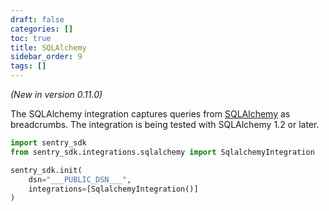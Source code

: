 ```yaml
---
draft: false
categories: []
toc: true
title: SQLAlchemy
sidebar_order: 9
tags: []
---
```

*(New in version 0.11.0)*


<!-- WIZARD -->

The SQLAlchemy integration captures queries from
[SQLAlchemy](https://www.sqlalchemy.org/) as breadcrumbs. The integration is
being tested with SQLAlchemy 1.2 or later.

```python
import sentry_sdk
from sentry_sdk.integrations.sqlalchemy import SqlalchemyIntegration

sentry_sdk.init(
    dsn="___PUBLIC_DSN___",
    integrations=[SqlalchemyIntegration()]
)
```

<!-- TODO-ADD-VERIFICATION-EXAMPLE -->
